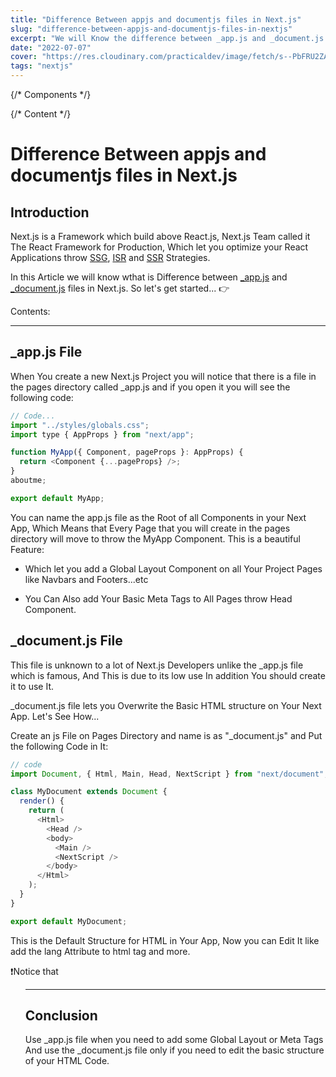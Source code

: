 ```yaml
---
title: "Difference Between appjs and documentjs files in Next.js"
slug: "difference-between-appjs-and-documentjs-files-in-nextjs"
excerpt: "We will Know the difference between _app.js and _document.js files."
date: "2022-07-07"
cover: "https://res.cloudinary.com/practicaldev/image/fetch/s--PbFRU2ZA--/c_imagga_scale,f_auto,fl_progressive,h_420,q_auto,w_1000/https://dev-to-uploads.s3.amazonaws.com/uploads/articles/nvhkumoichbmbjzrl2gl.jpg"
tags: "nextjs"
---
```


{/* Components */}

{/* Content */}

# Difference Between appjs and documentjs files in Next.js

## Introduction

Next.js is a Framework which build above React.js, Next.js Team called it The React Framework for Production, Which let you optimize your React Applications throw [SSG](https://nextjs.org/docs/basic-features/pages#static-generation-recommended), [ISR](https://nextjs.org/docs/basic-features/data-fetching/incremental-static-regeneration) and [SSR](https://nextjs.org/docs/basic-features/pages#server-side-rendering) Strategies.

In this Article we will know wthat is Difference between <A href="https://nextjs.org/docs/advanced-features/custom-app" >\_app.js</A> and <A href="https://nextjs.org/docs/advanced-features/custom-document" >\_document.js</A> files in Next.js.
So let's get started... 👉

Contents:

<TopicLink href="#introduction" topic="Introduction" />
<TopicLink href="#_appjs-file" topic="App.js File" />
<TopicLink href="#_documentjs-file" topic="Document.js File" />
<TopicLink href="#conclusion" topic="Conclusion" />

---

## \_app.js File

When You create a new Next.js Project you will notice that there is a file in the pages directory called
\_app.js and if you open it you will see the following code:

```javascript
// Code...
import "../styles/globals.css";
import type { AppProps } from "next/app";

function MyApp({ Component, pageProps }: AppProps) {
  return <Component {...pageProps} />;
}
aboutme;

export default MyApp;
```

You can name the app.js file as the Root of all Components in your Next App, Which Means that Every Page that you will create in the pages directory will move to throw the MyApp Component.
This is a beautiful Feature:

- Which let you add a Global Layout Component on all Your Project Pages like Navbars and Footers...etc

- You Can Also add Your Basic Meta Tags to All Pages throw Head Component.

## \_document.js File

This file is unknown to a lot of Next.js Developers unlike the \_app.js file which is famous, And This is due to its low use In addition You should create it to use It.

\_document.js file lets you Overwrite the Basic HTML structure on Your Next App.
Let's See How...

Create an js File on Pages Directory and name is as "\_document.js" and Put the following Code in It:

```javascript
// code
import Document, { Html, Main, Head, NextScript } from "next/document";

class MyDocument extends Document {
  render() {
    return (
      <Html>
        <Head />
        <body>
          <Main />
          <NextScript />
        </body>
      </Html>
    );
  }
}

export default MyDocument;
```

This is the Default Structure for HTML in Your App, Now you can Edit It like add the lang Attribute to html tag and more.

<Note>
  <span class="text-xl font-semibold">❗️Notice that</span>
  <Ul
    items={[
      "_document.js lets you edit only html code structure which means that you can't add javascript events in it.",
      "Head Component in _document.js is Completely different from Head in _app.js file",
    ]}
    textColor={"text-black"}
    iconsColor={"bg-black"}
  />
</Note>

---

## Conclusion

Use \_app.js file when you need to add some Global Layout or Meta Tags And use the \_document.js file only if you need to edit the basic structure of your HTML Code.
